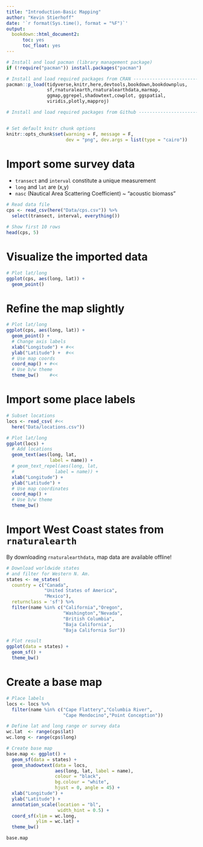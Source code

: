 ```yaml
---
title: "Introduction-Basic Mapping"
author: "Kevin Stierhoff"
date: '`r format(Sys.time(), format = "%F")`'
output: 
  bookdown::html_document2:
      toc: yes
      toc_float: yes
---
```


```r
# Install and load pacman (library management package)
if (!require("pacman")) install.packages("pacman")

# Install and load required packages from CRAN ---------------------------------
pacman::p_load(tidyverse,knitr,here,devtools,bookdown,bookdownplus,
               sf,rnaturalearth,rnaturalearthdata,marmap,
               ggmap,ggrepel,shadowtext,cowplot, ggspatial,
               viridis,plotly,mapproj)

# Install and load required packages from Github -------------------------------


# Set default knitr chunk options
knitr::opts_chunk$set(warning = F, message = F, 
                      dev = "png", dev.args = list(type = "cairo"))  
```

# Import some survey data

- `transect` and `interval` constitute a unique measurement
- `long` and `lat` are (x,y)
- `nasc` (Nautical Area Scattering Coefficient) ~ "acoustic biomass"

```r
# Read data file
cps <- read_csv(here("Data/cps.csv")) %>% 
  select(transect, interval, everything())

# Show first 10 rows
head(cps, 5)
```

# Visualize the imported data

```r
# Plot lat/long
ggplot(cps, aes(long, lat)) +
  geom_point()
```

# Refine the map slightly

```r
# Plot lat/long
ggplot(cps, aes(long, lat)) +
  geom_point() +
  # Change axis labels
  xlab("Longitude") + #<<
  ylab("Latitude") +  #<<
  # Use map coords
  coord_map() + #<< 
  # Use b/w theme
  theme_bw()    #<< 
```

# Import some place labels

```r
# Subset locations
locs <- read_csv( #<<
  here("Data/locations.csv"))

# Plot lat/long
ggplot(locs) +
  # Add locations
  geom_text(aes(long, lat,
                label = name)) +
  # geom_text_repel(aes(long, lat, 
  #               label = name)) +
  xlab("Longitude") + 
  ylab("Latitude") +
  # Use map coordinates
  coord_map() +
  # Use b/w theme
  theme_bw() 
```

# Import West Coast states from `rnaturalearth`

By downloading `rnaturalearthdata`, map data are available offline!

```r
# Download worldwide states 
# and filter for Western N. Am.
states <- ne_states(
  country = c("Canada",
              "United States of America",
              "Mexico"),
  returnclass = 'sf') %>% 
  filter(name %in% c("California","Oregon",
                     "Washington","Nevada",
                     "British Columbia",
                     "Baja California",
                     "Baja California Sur"))

# Plot result
ggplot(data = states) +
  geom_sf() +
  theme_bw()
```

# Create a base map

```r
# Place labels
locs <- locs %>% 
  filter(name %in% c("Cape Flattery","Columbia River",
                     "Cape Mendocino","Point Conception"))

# Define lat and long range or survey data
wc.lat  <- range(cps$lat)
wc.long <- range(cps$long)

# Create base map
base.map <- ggplot() +
  geom_sf(data = states) +
  geom_shadowtext(data = locs,
                  aes(long, lat, label = name),
                  colour = "black", 
                  bg.colour = "white",
                  hjust = 0, angle = 45) +
  xlab("Longitude") +
  ylab("Latitude") + 
  annotation_scale(location = "bl", 
                   width_hint = 0.5) +
  coord_sf(xlim = wc.long,
           ylim = wc.lat) +
  theme_bw()

base.map
```







